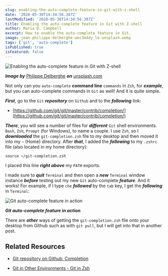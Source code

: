 ```yaml
---
slug: enabling-the-auto-complete-feature-in-git-with-z-shell
date: '2020-05-30T14:34:56.387Z'
lastModified: '2020-05-30T14:34:56.387Z'
title: Enabling the auto-complete feature in Git with Z-shell
author: Maria D. Campbell
excerpt: How to enable the auto-complete feature in Git.
image: jean-philippe-delberghe-wec3m4dy_le-unsplash.webp
tags: ['git', 'auto-complete']
isPublished: true
isFeatured: false
---
```


![Enabling the auto-complete feature in Git with Z-shell](jean-philippe-delberghe-wec3m4dy_le-unsplash.webp)

***Image by*** [Philippe Delberghe](https://unsplash.com/@jipy32) ***on*** [unsplash.com](https://unsplash.com/photos/Wec3M4dY_LE)

Not only can you `auto-complete` **command line** `commands` in `Zsh`, for
**_example_**, but you can auto-complete commands in `Git` as well! And it is
quite simple.

**_First_**, go to the `Git` **_repository_** on `Github` and to the
**_following_** link:

-   [https://github.com/git/git/master/contrib/completion/](https://github.com/git/git/master/contrib/completion/)

**_There_**, you will see a number of files for **_different_** `Git` shell
environments. `Bash`, `Zsh`, `Prompt` (for Windows), to name a couple. I use
`Zsh`, so I **_downloaded_** the `git-completion.zsh` file to my desktop and
then moved it into my `~` (Home) directory. After **_that_**, I added the
**_following_** to my `.zshrc` file (also located in my home directory):

```shell
source ~/git-completion.zsh
```

I placed this line **_right above_** my `PATH` exports.

I made sure to **_quit_** `Terminal` and then open a **_new_** `Terminal` window instance **_before_** testing out my new `Git` auto-complete **_feature_**. And it works! For example, if I type `che` **_followed_** by the `tab` key, I get the **_following_** in `Terminal`:

![Git auto-complete feature in action](screenshot-2020-05-29-22.26.43.webp)

***Git auto-complete feature in action***

There are **_other_** ways of getting the `git-completion.zsh` file onto your
desktop from Github such as with `git pull`, but I will get into that in another post.

## Related Resources

-   [Git repository on Github: Completion](https://github.com/git/git/tree/master/contrib/completion)

-   [Git in Other Environments - Git in Zsh](https://git-scm.com/book/id/v2/Appendix-A%3A-Git-in-Other-Environments-Git-in-Zsh)

